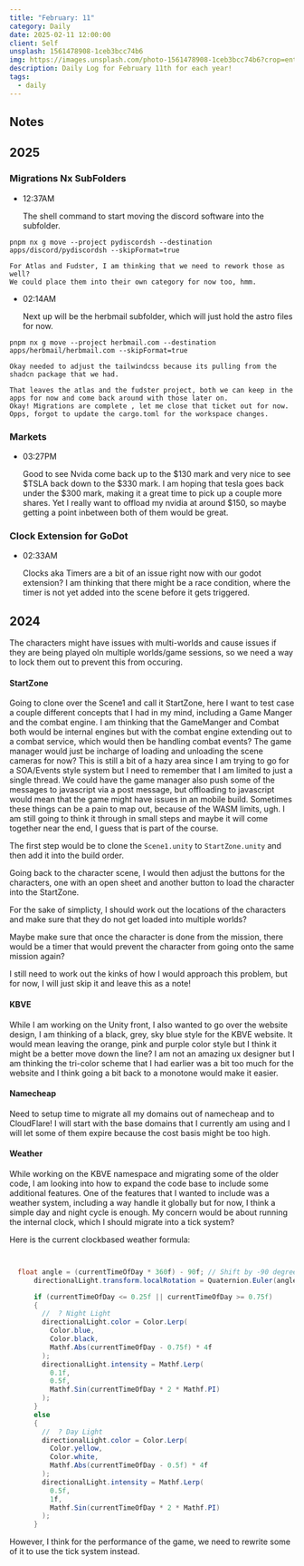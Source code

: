 ```yaml
---
title: "February: 11"
category: Daily
date: 2025-02-11 12:00:00
client: Self
unsplash: 1561478908-1ceb3bcc74b6
img: https://images.unsplash.com/photo-1561478908-1ceb3bcc74b6?crop=entropy&cs=srgb&fm=jpg&ixid=MnwzNjM5Nzd8MHwxfHJhbmRvbXx8fHx8fHx8fDE2ODE3NDg2ODY&ixlib=rb-4.0.3&q=85
description: Daily Log for February 11th for each year!
tags:
  - daily
---
```


## Notes

## 2025

### Migrations Nx SubFolders

-   12:37AM

    The shell command to start moving the discord software into the subfolder.

```shell
pnpm nx g move --project pydiscordsh --destination apps/discord/pydiscordsh --skipFormat=true
```
    For Atlas and Fudster, I am thinking that we need to rework those as well?
    We could place them into their own category for now too, hmm.

-   02:14AM

    Next up will be the herbmail subfolder, which will just hold the astro files for now.

```shell
pnpm nx g move --project herbmail.com --destination apps/herbmail/herbmail.com --skipFormat=true
``` 
    Okay needed to adjust the tailwindcss because its pulling from the shadcn package that we had.

    That leaves the atlas and the fudster project, both we can keep in the apps for now and come back around with those later on.
    Okay! Migrations are complete , let me close that ticket out for now.
    Opps, forgot to update the cargo.toml for the workspace changes.

### Markets

-   03:27PM

    Good to see Nvida come back up to the $130 mark and very nice to see $TSLA back down to the $330 mark.
    I am hoping that tesla goes back under the $300 mark, making it a great time to pick up a couple more shares.
    Yet I really want to offload my nvidia at around $150, so maybe getting a point inbetween both of them would be great.

### Clock Extension for GoDot

-   02:33AM

    Clocks aka Timers are a bit of an issue right now with our godot extension?
    I am thinking that there might be a race condition, where the timer is not yet added into the scene before it gets triggered.



## 2024

The characters might have issues with multi-worlds and cause issues if they are being played oln multiple worlds/game sessions, so we need a way to lock them out to prevent this from occuring.

#### StartZone

Going to clone over the Scene1 and call it StartZone, here I want to test case a couple different concepts that I had in my mind, including a Game Manger and the combat engine.
I am thinking that the GameManger and Combat both would be internal engines but with the combat engine extending out to a combat service, which would then be handling combat events?
The game manager would just be incharge of loading and unloading the scene cameras for now? This is still a bit of a hazy area since I am trying to go for a SOA/Events style system but I need to remember that I am limited to just a single thread.
We could have the game manager also push some of the messages to javascript via a post message, but offloading to javascript would mean that the game might have issues in an mobile build.
Sometimes these things can be a pain to map out, because of the WASM limits, ugh.
I am still going to think it through in small steps and maybe it will come together near the end, I guess that is part of the course.

The first step would be to clone the `Scene1.unity` to `StartZone.unity` and then add it into the build order.

Going back to the character scene, I would then adjust the buttons for the characters, one with an open sheet and another button to load the character into the StartZone.

For the sake of simplicty, I should work out the locations of the characters and make sure that they do not get loaded into multiple worlds?

Maybe make sure that once the character is done from the mission, there would be a timer that would prevent the character from going onto the same mission again?

I still need to work out the kinks of how I would approach this problem, but for now, I will just skip it and leave this as a note!


#### KBVE

While I am working on the Unity front, I also wanted to go over the website design, I am thinking of a black, grey, sky blue style for the KBVE website.
It would mean leaving the orange, pink and purple color style but I think it might be a better move down the line?
I am not an amazing ux designer but I am thinking the tri-color scheme that I had earlier was a bit too much for the website and I think going a bit back to a monotone would make it easier.


#### Namecheap

Need to setup time to migrate all my domains out of namecheap and to CloudFlare!
I will start with the base domains that I currently am using and I will let some of them expire because the cost basis might be too high.

#### Weather

While working on the KBVE namespace and migrating some of the older code, I am looking into how to expand the code base to include some additional features.
One of the features that I wanted to include was a weather system, including a way handle it globally but for now, I think a simple day and night cycle is enough.
My concern would be about running the internal clock, which I should migrate into a tick system?

Here is the current clockbased weather formula:

```c#


  float angle = (currentTimeOfDay * 360f) - 90f; // Shift by -90 degrees to start at dawn
      directionalLight.transform.localRotation = Quaternion.Euler(angle, -30f, 0f);

      if (currentTimeOfDay <= 0.25f || currentTimeOfDay >= 0.75f)
      {
        //  ? Night Light
        directionalLight.color = Color.Lerp(
          Color.blue,
          Color.black,
          Mathf.Abs(currentTimeOfDay - 0.75f) * 4f
        );
        directionalLight.intensity = Mathf.Lerp(
          0.1f,
          0.5f,
          Mathf.Sin(currentTimeOfDay * 2 * Mathf.PI)
        );
      }
      else
      {
        //  ? Day Light
        directionalLight.color = Color.Lerp(
          Color.yellow,
          Color.white,
          Mathf.Abs(currentTimeOfDay - 0.5f) * 4f
        );
        directionalLight.intensity = Mathf.Lerp(
          0.5f,
          1f,
          Mathf.Sin(currentTimeOfDay * 2 * Mathf.PI)
        );
      }

```

However, I think for the performance of the game, we need to rewrite some of it to use the tick system instead.
